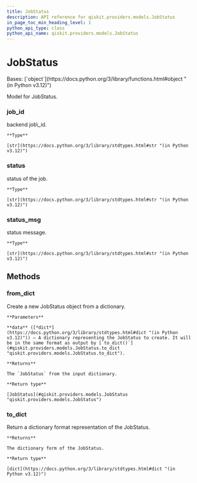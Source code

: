 ```yaml
---
title: JobStatus
description: API reference for qiskit.providers.models.JobStatus
in_page_toc_min_heading_level: 1
python_api_type: class
python_api_name: qiskit.providers.models.JobStatus
---
```


# JobStatus

<Class id="qiskit.providers.models.JobStatus" isDedicatedPage={true} github="https://github.com/qiskit/qiskit/tree/stable/0.45/qiskit/providers/models/jobstatus.py" signature="qiskit.providers.models.JobStatus(job_id, status, status_msg, **kwargs)" modifiers="class">
  Bases: [`object`](https://docs.python.org/3/library/functions.html#object "(in Python v3.12)")

  Model for JobStatus.

  ### job\_id

  <Attribute id="qiskit.providers.models.JobStatus.job_id">
    backend job\_id.

    **Type**

    [str](https://docs.python.org/3/library/stdtypes.html#str "(in Python v3.12)")
  </Attribute>

  ### status

  <Attribute id="qiskit.providers.models.JobStatus.status">
    status of the job.

    **Type**

    [str](https://docs.python.org/3/library/stdtypes.html#str "(in Python v3.12)")
  </Attribute>

  ### status\_msg

  <Attribute id="qiskit.providers.models.JobStatus.status_msg">
    status message.

    **Type**

    [str](https://docs.python.org/3/library/stdtypes.html#str "(in Python v3.12)")
  </Attribute>

  ## Methods

  ### from\_dict

  <Function id="qiskit.providers.models.JobStatus.from_dict" signature="from_dict(data)" modifiers="classmethod">
    Create a new JobStatus object from a dictionary.

    **Parameters**

    **data** ([*dict*](https://docs.python.org/3/library/stdtypes.html#dict "(in Python v3.12)")) – A dictionary representing the JobStatus to create. It will be in the same format as output by [`to_dict()`](#qiskit.providers.models.JobStatus.to_dict "qiskit.providers.models.JobStatus.to_dict").

    **Returns**

    The `JobStatus` from the input dictionary.

    **Return type**

    [JobStatus](#qiskit.providers.models.JobStatus "qiskit.providers.models.JobStatus")
  </Function>

  ### to\_dict

  <Function id="qiskit.providers.models.JobStatus.to_dict" signature="to_dict()">
    Return a dictionary format representation of the JobStatus.

    **Returns**

    The dictionary form of the JobStatus.

    **Return type**

    [dict](https://docs.python.org/3/library/stdtypes.html#dict "(in Python v3.12)")
  </Function>
</Class>

